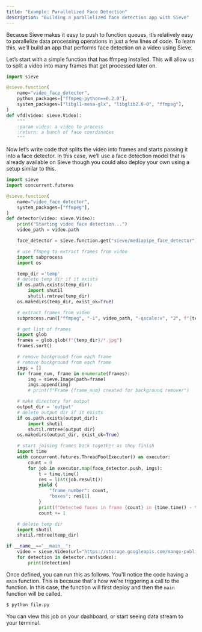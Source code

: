```yaml
---
title: "Example: Parallelized Face Detection"
description: "Building a parallelized face detection app with Sieve"
---
```


Because Sieve makes it easy to push to function queues, it’s relatively easy to parallelize data processing operations in just a few lines of code. To learn this, we’ll build an app that performs face detection on a video using Sieve.

Let’s start with a simple function that has ffmpeg installed. This will allow us to split a video into many frames that get processed later on.

```python
import sieve

@sieve.function(
    name="video_face_detector",
    python_packages=["ffmpeg-python==0.2.0"],
    system_packages=["libgl1-mesa-glx", "libglib2.0-0", "ffmpeg"],
)
def vfd(video: sieve.Video):
    """
    :param video: a video to process
    :return: a bunch of face coordinates
    """
```

Now let’s write code that splits the video into frames and starts passing it into a face detector. In this case, we’ll use a face detection model that is already available on Sieve though you could also deploy your own using a setup similar to this.

```python
import sieve
import concurrent.futures

@sieve.function(
    name="video_face_detector",
    system_packages=["ffmpeg"],
)
def detector(video: sieve.Video):
    print("Starting video face detection...")
    video_path = video.path

    face_detector = sieve.function.get("sieve/mediapipe_face_detector")

    # use ffmpeg to extract frames from video
    import subprocess
    import os

    temp_dir ='temp'
    # delete temp dir if it exists
    if os.path.exists(temp_dir):
        import shutil
        shutil.rmtree(temp_dir)
    os.makedirs(temp_dir, exist_ok=True)

    # extract frames from video
    subprocess.run(["ffmpeg", "-i", video_path, "-qscale:v", "2", f"{temp_dir}/%06d.jpg"])

    # get list of frames
    import glob
    frames = glob.glob(f"{temp_dir}/*.jpg")
    frames.sort()

    # remove background from each frame
    # remove background from each frame
    imgs = []
    for frame_num, frame in enumerate(frames):
        img = sieve.Image(path=frame)
        imgs.append(img)
        # print(f"Frame {frame_num} created for background remover")

    # make directory for output
    output_dir = 'output'
    # delete output dir if it exists
    if os.path.exists(output_dir):
        import shutil
        shutil.rmtree(output_dir)
    os.makedirs(output_dir, exist_ok=True)

    # start joining frames back together as they finish
    import time
    with concurrent.futures.ThreadPoolExecutor() as executor:
        count = 0
        for job in executor.map(face_detector.push, imgs):
            t = time.time()
            res = list(job.result())
            yield {
                "frame_number": count,
                "boxes": res[1]
            }
            print(f"Detected faces in frame {count} in {time.time() - t} seconds")
            count += 1

    # delete temp dir
    import shutil
    shutil.rmtree(temp_dir)

if __name__=="__main__":
    video = sieve.Video(url="https://storage.googleapis.com/mango-public-models/david.mp4")
    for detection in detector.run(video):
        print(detection)
```

Once defined, you can run this as follows. You'll notice the code having a `main` function. This is because that's how we're triggering a call to the function. In this case, the function will first deploy and then the `main` function will be called.

```bash
$ python file.py
```

You can view this job on your dashboard, or start seeing data stream to your terminal.
